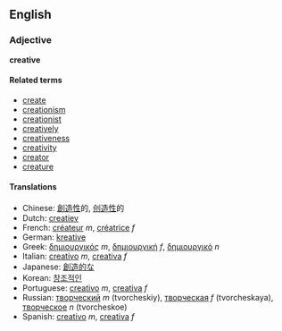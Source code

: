 ==English==
===Adjective===
'''creative'''

====Related terms====
*[[create]]
*[[creationism]]
*[[creationist]]
*[[creatively]]
*[[creativeness]]
*[[creativity]]
*[[creator]]
*[[creature]]

====Translations====
*Chinese: [[創造性]]的, [[创造性]]的
*Dutch: [[creatiev]]
*French: [[créateur]] ''m'', [[créatrice]] ''f''<!-- please check that these are not "creator" instead/only -->
*German: [[kreative]]
*Greek: [[δημιουργικός]] ''m'', [[δημιουργική]] ''f'', [[δημιουργικό]] ''n''
*Italian: [[creativo]] ''m'', [[creativa]] ''f''
*Japanese: [[創造的]]な<!-- please doublecheck -->
*Korean: [[창조적인]]
*Portuguese: [[creativo]] ''m'', [[creativa]] ''f''
*Russian: [[творческий]] ''m'' (tvorcheskiy), [[творческая]] ''f'' (tvorcheskaya), [[творческое]] ''n'' (tvorcheskoe)
*Spanish: [[creativo]] ''m'', [[creativa]] ''f''
